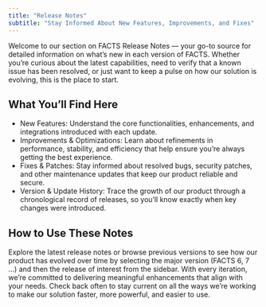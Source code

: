 ```yaml
---
title: "Release Notes"
subtitle: "Stay Informed About New Features, Improvements, and Fixes"
---
```


Welcome to our section on FACTS Release Notes — your go-to source for detailed information on what’s new in each version of FACTS. Whether you’re curious about the latest capabilities, need to verify that a known issue has been resolved, or just want to keep a pulse on how our solution is evolving, this is the place to start.

## What You’ll Find Here

- New Features: Understand the core functionalities, enhancements, and integrations introduced with each update.
- Improvements & Optimizations: Learn about refinements in performance, stability, and efficiency that help ensure you’re always getting the best experience.
- Fixes & Patches: Stay informed about resolved bugs, security patches, and other maintenance updates that keep our product reliable and secure.
- Version & Update History: Trace the growth of our product through a chronological record of releases, so you’ll know exactly when key changes were introduced.

## How to Use These Notes

Explore the latest release notes or browse previous versions to see how our product has evolved over time by selecting the major version (FACTS 6, 7 ...) and then the release of interest from the sidebar. With every iteration, we’re committed to delivering meaningful enhancements that align with your needs. Check back often to stay current on all the ways we’re working to make our solution faster, more powerful, and easier to use.
